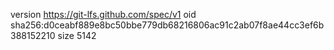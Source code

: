 version https://git-lfs.github.com/spec/v1
oid sha256:d0ceabf889e8bc50bbe779db68216806ac91c2ab07f8ae44cc3ef6b388152210
size 5142
